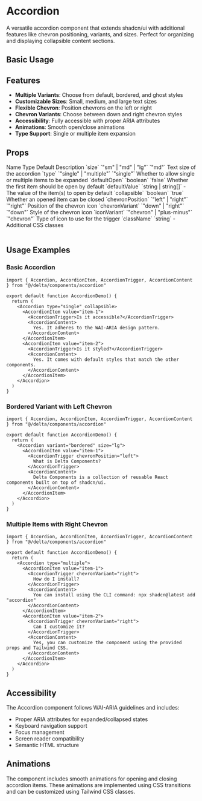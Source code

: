 # Accordion

A versatile accordion component that extends shadcn/ui with additional features like chevron positioning, variants, and sizes. Perfect for organizing and displaying collapsible content sections.

## Basic Usage

<ComponentTabs name="accordion-basic" />

<InstallationInstructions componentName="accordion" />

## Features

- **Multiple Variants**: Choose from default, bordered, and ghost styles
- **Customizable Sizes**: Small, medium, and large text sizes
- **Flexible Chevron**: Position chevrons on the left or right
- **Chevron Variants**: Choose between down and right chevron styles
- **Accessibility**: Fully accessible with proper ARIA attributes
- **Animations**: Smooth open/close animations
- **Type Support**: Single or multiple item expansion

## Props

<Table>
  <TableHeader>
    <TableRow>
      <TableHead>Name</TableHead>
      <TableHead>Type</TableHead>
      <TableHead>Default</TableHead>
      <TableHead>Description</TableHead>
    </TableRow>
  </TableHeader>
  <TableBody>
    <TableRow>
      <TableCell>`size`</TableCell>
      <TableCell>`"sm" | "md" | "lg"`</TableCell>
      <TableCell>`"md"`</TableCell>
      <TableCell>Text size of the accordion</TableCell>
    </TableRow>
    <TableRow>
      <TableCell>`type`</TableCell>
      <TableCell>`"single" | "multiple"`</TableCell>
      <TableCell>`"single"`</TableCell>
      <TableCell>Whether to allow single or multiple items to be expanded</TableCell>
    </TableRow>
    <TableRow>
      <TableCell>`defaultOpen`</TableCell>
      <TableCell>`boolean`</TableCell>
      <TableCell>`false`</TableCell>
      <TableCell>Whether the first item should be open by default</TableCell>
    </TableRow>
    <TableRow>
      <TableCell>`defaultValue`</TableCell>
      <TableCell>`string | string[]`</TableCell>
      <TableCell>-</TableCell>
      <TableCell>The value of the item(s) to open by default</TableCell>
    </TableRow>
    <TableRow>
      <TableCell>`collapsible`</TableCell>
      <TableCell>`boolean`</TableCell>
      <TableCell>`true`</TableCell>
      <TableCell>Whether an opened item can be closed</TableCell>
    </TableRow>
    <TableRow>
      <TableCell>`chevronPosition`</TableCell>
      <TableCell>`"left" | "right"`</TableCell>
      <TableCell>`"right"`</TableCell>
      <TableCell>Position of the chevron icon</TableCell>
    </TableRow>
    <TableRow>
      <TableCell>`chevronVariant`</TableCell>
      <TableCell>`"down" | "right"`</TableCell>
      <TableCell>`"down"`</TableCell>
      <TableCell>Style of the chevron icon</TableCell>
    </TableRow>
    <TableRow>
      <TableCell>`iconVariant`</TableCell>
      <TableCell>`"chevron" | "plus-minus"`</TableCell>
      <TableCell>`"chevron"`</TableCell>
      <TableCell>Type of icon to use for the trigger</TableCell>
    </TableRow>
    <TableRow>
      <TableCell>`className`</TableCell>
      <TableCell>`string`</TableCell>
      <TableCell>-</TableCell>
      <TableCell>Additional CSS classes</TableCell>
    </TableRow>
  </TableBody>
</Table>

## Usage Examples

### Basic Accordion

```tsx
import { Accordion, AccordionItem, AccordionTrigger, AccordionContent } from "@/delta/components/accordion"

export default function AccordionDemo() {
  return (
    <Accordion type="single" collapsible>
      <AccordionItem value="item-1">
        <AccordionTrigger>Is it accessible?</AccordionTrigger>
        <AccordionContent>
          Yes. It adheres to the WAI-ARIA design pattern.
        </AccordionContent>
      </AccordionItem>
      <AccordionItem value="item-2">
        <AccordionTrigger>Is it styled?</AccordionTrigger>
        <AccordionContent>
          Yes. It comes with default styles that match the other components.
        </AccordionContent>
      </AccordionItem>
    </Accordion>
  )
}
```

### Bordered Variant with Left Chevron

```tsx
import { Accordion, AccordionItem, AccordionTrigger, AccordionContent } from "@/delta/components/accordion"

export default function AccordionDemo() {
  return (
    <Accordion variant="bordered" size="lg">
      <AccordionItem value="item-1">
        <AccordionTrigger chevronPosition="left">
          What is Delta Components?
        </AccordionTrigger>
        <AccordionContent>
          Delta Components is a collection of reusable React components built on top of shadcn/ui.
        </AccordionContent>
      </AccordionItem>
    </Accordion>
  )
}
```

### Multiple Items with Right Chevron

```tsx
import { Accordion, AccordionItem, AccordionTrigger, AccordionContent } from "@/delta/components/accordion"

export default function AccordionDemo() {
  return (
    <Accordion type="multiple">
      <AccordionItem value="item-1">
        <AccordionTrigger chevronVariant="right">
          How do I install?
        </AccordionTrigger>
        <AccordionContent>
          You can install using the CLI command: npx shadcn@latest add "accordion"
        </AccordionContent>
      </AccordionItem>
      <AccordionItem value="item-2">
        <AccordionTrigger chevronVariant="right">
          Can I customize it?
        </AccordionTrigger>
        <AccordionContent>
          Yes, you can customize the component using the provided props and Tailwind CSS.
        </AccordionContent>
      </AccordionItem>
    </Accordion>
  )
}
```

<ComponentTabs name="accordion-neobrutalism" />


## Accessibility

The Accordion component follows WAI-ARIA guidelines and includes:

- Proper ARIA attributes for expanded/collapsed states
- Keyboard navigation support
- Focus management
- Screen reader compatibility
- Semantic HTML structure

## Animations

The component includes smooth animations for opening and closing accordion items. These animations are implemented using CSS transitions and can be customized using Tailwind CSS classes. 